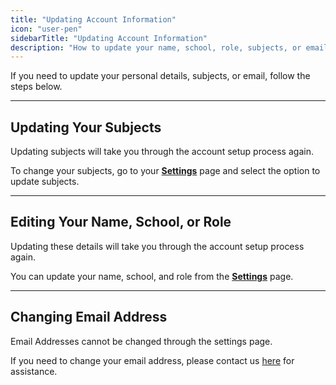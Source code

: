 ```yaml
---
title: "Updating Account Information"
icon: "user-pen"
sidebarTitle: "Updating Account Information"
description: "How to update your name, school, role, subjects, or email."
---
```


If you need to update your personal details, subjects, or email, follow the steps below.

***


## Updating Your Subjects

<Info>
  Updating subjects will take you through the account setup process again.
</Info>

To change your subjects, go to your [**Settings**](https://exam-insights.com/settings/) page and select the option to update subjects.

***

## Editing Your Name, School, or Role

<Info>
  Updating these details will take you through the account setup process again.
</Info>

You can update your name, school, and role from the [**Settings**](https://exam-insights.com/settings/) page.

***

## Changing Email Address

<Warning>
  Email Addresses cannot be changed through the settings page.
</Warning>

If you need to change your email address, please contact us [here](https://exam-insights.com/help-and-resources/) for assistance.